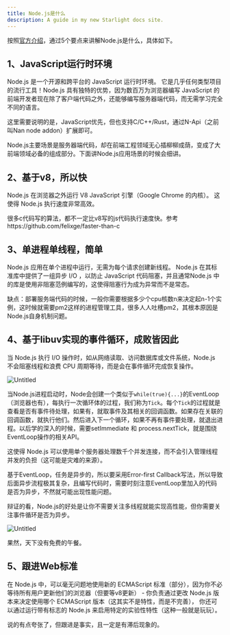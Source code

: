 ```yaml
---
title: Node.js是什么
description: A guide in my new Starlight docs site.
---
```




按照[官方介绍](https://nodejs.dev/en/learn/)，通过5个要点来讲解Node.js是什么，具体如下。

## 1、JavaScript运行时环境

Node.js 是一个开源和跨平台的 JavaScript 运行时环境。 它是几乎任何类型项目的流行工具！Node.js 具有独特的优势，因为数百万为浏览器编写 JavaScript 的前端开发者现在除了客户端代码之外，还能够编写服务器端代码，而无需学习完全不同的语言。

这里需要说明的是，JavaScript优先，但也支持C/C++/Rust，通过N-Api（之前叫Nan node addon）扩展即可。

Node.js主要场景是服务器端代码，却在前端工程领域无心插柳柳成荫，变成了大前端领域必备的组成部分。下面讲Node.js应用场景的时候会细讲。

## 2、基于v8，所以快

Node.js 在浏览器之外运行 V8 JavaScript 引擎（Google Chrome 的内核）。 这使得 Node.js 执行速度非常高效。

很多c代码写的算法，都不一定比v8写的js代码执行速度快。参考https://github.com/felixge/faster-than-c

## 3、单进程单线程，简单

Node.js 应用在单个进程中运行，无需为每个请求创建新线程。 Node.js 在其标准库中提供了一组异步 I/O ，以防止 JavaScript 代码阻塞，并且通常Node.js 中的库是使用非阻塞范例编写的，这使得阻塞行为成为异常而不是常态。

缺点：部署服务端代码的时候，一般你需要根据多少个cpu核数n来决定起n-1个实例，这时候就需要pm2这样的进程管理工具，很多人人吐槽pm2，其根本原因是Node.js自身机制问题。

## 4、基于libuv实现的事件循环，成败皆因此

当 Node.js 执行 I/O 操作时，如从网络读取、访问数据库或文件系统，Node.js 不会阻塞线程和浪费 CPU 周期等待，而是会在事件循环完成恢复操作。

![Untitled](../../../assets/chapter1/1-1.png)

当Node.js进程启动时，Node会创建一个类似于`while(true){...}`的EventLoop（浏览器也有），每执行一次循环体的过程，我们称为`Tick`。每个`Tick`的过程就是查看是否有事件待处理，如果有，就取事件及其相关的回调函数。如果存在关联的回调函数，就执行他们。然后进入下一个循环，如果不再有事件要处理，就退出进程。以后学的深入的时候，需要setImmediate 和 process.nextTick，就是围绕EventLoop操作的相关API。

这使得 Node.js 可以使用单个服务器处理数千个并发连接，而不会引入管理线程并发的负担（这可能是灾难的来源）。

基于EventLoop，任务是异步的，所以要采用Error-first Callback写法，所以导致后面异步流程极其复杂，且编写代码时，需要时刻注意EventLoop里加入的代码是否为异步，不然就可能出现性能问题。

辩证的看，Node.js的好处是让你不需要关注多线程就能实现高性能，但你需要关注事件循环是否为异步。

![Untitled](../../../assets/chapter1/1-2.png)

果然，天下没有免费的午餐。

## 5、跟进Web标准

在 Node.js 中，可以毫无问题地使用新的 ECMAScript 标准（部分），因为你不必等待所有用户更新他们的浏览器（但要等v8更新） - 你负责通过更改 Node.js 版本来决定使用哪个 ECMAScript 版本（这其实不是特性，而是不完善）， 你还可以通过运行带有标志的 Node.js 来启用特定的实验性特性（这种一般就是玩玩）。

说的有点夸张了，但跟进是事实，且一定是有滞后现象的。

<Comments client:only="react" />